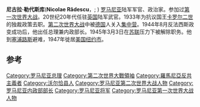{{Infobox Prime Minister
| name             = 尼古拉·勒代斯库<br>Nicolae Rădescu
| nationality      = [[罗马尼亚|罗马尼亚]]
| smallimage       =
| image            = Nicolae_Radescu.jpg
| caption          =
| order            = 罗马尼亚总参谋长
| term_start       = 1944年10月15日
| term_end         = 1944年12月6日
| monarch          = [[米哈伊一世|米哈伊一世]]
| deputy           =
| predecessor      = 格奥尔基·米哈伊尔（Gheorghe Mihail）
| successor        = [[彼得鲁·格罗查|彼得鲁·格罗查]]
| order2           = [[罗马尼亚总理|罗马尼亚总理]]
| term_start2      = 1944年12月7日
| term_end2        = 1945年3月1日
| monarch2         = 米哈伊一世
| deputy2          =
| predecessor2     = [[康斯坦丁·瑟讷泰斯库|康斯坦丁·瑟讷泰斯库]]
| successor2       = [[彼得鲁·格罗查|彼得鲁·格罗查]]
| birth_date      = 1874年3月30日
| birth_place     = [[罗马尼亚|罗马尼亚]][[克利默内什蒂|克利默内什蒂]]
| death_date     = {{dda|1953|5|16|1874|3|30|df=y}}
| death_place     = [[纽约|纽约]][[纽约市|纽约市]]
| constituency2  =
| party            =
| spouse           =
| profession       = 
| religion         =
| signature        =
| footnotes        =
<!--Military service-->
|nickname     = 
|allegiance   = 
|branch       = [[罗马尼亚陆军|罗马尼亚陆军]]
|serviceyears = 
|rank         = [[中将|中将]]
|unit         = 
|commands     = 
|battles      = 
|awards       = 
|military_blank1 = 
|military_data1  = 
|military_blank2 = 
|military_data2  = 
|military_blank3 = 
|military_data3  = 
|military_blank4 = 
|military_data4  = 
|military_blank5 = 
|military_data5  = 
}}

'''尼古拉·勒代斯库'''('''Nicolae Rădescu'''，{{IPA-ro|nikoˈla.e rəˈdesku}}; {{bd|1874年|3月30日|1953年|5月16日|}}) [[罗马尼亚|罗马尼亚]]陆军军官、政治家。参加过[[第一次世界大战|第一次世界大战]]。20世纪20年代任驻[[英国|英国]]陆军武官。1933年为抗议国王[[卡罗尔二世|卡罗尔二世]]的独裁政策去职。[[第二次世界大战|第二次世界大战]]中被[[德国|德国]]人关入[[集中营|集中营]]。1944年8月反法西斯政变成功后，他出任总理兼内政部长。1945年3月3日在[[苏联|苏联]]压力下被解除职务。他到[[塞浦路斯|塞浦路斯]]避难，1947年徙居[[美国|美国]][[纽约市|纽约市]]。

==参考==
{{1911}}

{{罗马尼亚总理}}

{{Authority control}}
{{DEFAULTSORT:Radescu, Nicolae}}
[[Category:罗马尼亚总理|Category:罗马尼亚总理]]
[[Category:第二次世界大戰領袖|Category:第二次世界大戰領袖]]
[[Category:羅馬尼亞反共主義者|Category:羅馬尼亞反共主義者]]
[[Category:沃尔恰县人|Category:沃尔恰县人]]
[[Category:罗马尼亚第二次世界大战人物|Category:罗马尼亚第二次世界大战人物]]
[[Category:罗马尼亚内政部部长|Category:罗马尼亚内政部部长]]
[[Category:罗马尼亚将军|Category:罗马尼亚将军]]
[[Category:罗马尼亚第一次世界大战人物|Category:罗马尼亚第一次世界大战人物]]